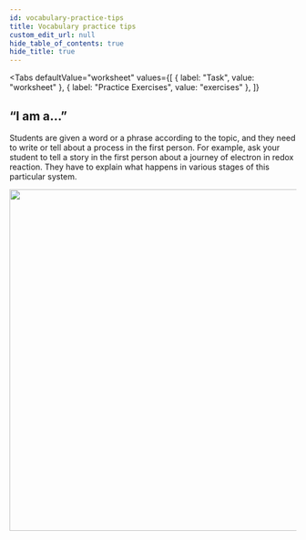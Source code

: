 ```yaml
---
id: vocabulary-practice-tips
title: Vocabulary practice tips
custom_edit_url: null
hide_table_of_contents: true
hide_title: true
---
```



<Tabs
  defaultValue="worksheet"
  values={[
    { label: "Task", value: "worksheet" },
    { label: "Practice Exercises", value: "exercises" },
  ]}
>

<TabItem value="worksheet">

## “I am a...”

Students  are  given a word or a phrase according  to  the topic, and they need to write or tell about a process in the first person. For example, ask  your  student to tell a story in the first person about a journey of electron in redox reaction. They have to explain what happens in various stages of this particular system.

<img src={egg} width="600" />

</TabItem>

<TabItem value="exercises">
  <Frame src="https://learningapps.org/watch?v=pru56c8ga21" height="480px" />
</TabItem>

</Tabs>

